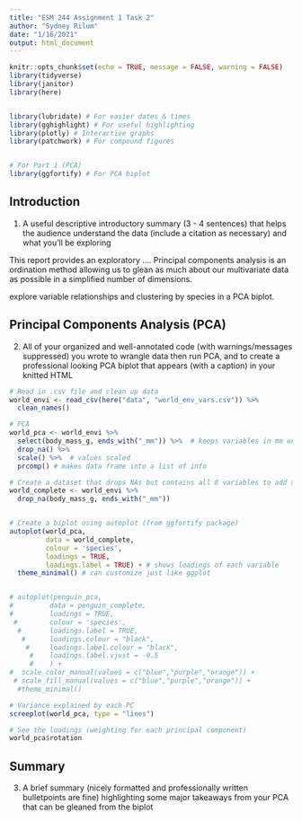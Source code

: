 ```yaml
---
title: "ESM 244 Assignment 1 Task 2"
author: "Sydney Rilum"
date: "1/16/2021"
output: html_document
---
```


```r
knitr::opts_chunk$set(echo = TRUE, message = FALSE, warning = FALSE)
library(tidyverse)
library(janitor)
library(here)


library(lubridate) # For easier dates & times
library(gghighlight) # For useful highlighting
library(plotly) # Interactive graphs
library(patchwork) # For compound figures


# For Part 1 (PCA)
library(ggfortify) # For PCA biplot

```



## Introduction 
1) A useful descriptive introductory summary (3 - 4 sentences) that helps the audience understand the data (include a citation as necessary) and what you’ll be exploring

This report provides an exploratory ....
Principal components analysis is an ordination method allowing us to glean as much about our multivariate data as possible in a simplified number of dimensions. 

explore variable relationships and clustering by species in a PCA biplot.


## Principal Components Analysis (PCA)

2) All of your organized and well-annotated code (with warnings/messages suppressed) you wrote to wrangle data then run PCA, and to create a professional looking PCA biplot that appears (with a caption) in your knitted HTML

```r
# Read in .csv file and clean up data
world_envi <- read_csv(here("data", "world_env_vars.csv")) %>% 
  clean_names()

```


```r
# PCA
world_pca <- world_envi %>% 
  select(body_mass_g, ends_with("_mm")) %>%  # keeps variables in mm units
  drop_na() %>% 
  scale() %>%  # values scaled
  prcomp() # makes data frame into a list of info

# Create a dataset that drops NAs but contains all 8 variables to add aesthetics to biplot, matches PCA dataset
world_complete <- world_envi %>% 
  drop_na(body_mass_g, ends_with("_mm"))


# Create a biplot using autoplot (from ggfortify package)
autoplot(world_pca,
         data = world_complete,
         colour = 'species',
         loadings = TRUE,
         loadings.label = TRUE) + # shows loadings of each variable
  theme_minimal() # can customize just like ggplot


# autoplot(penguin_pca,
#         data = penguin_complete,
#         loadings = TRUE,
 #        colour = 'species',
  #       loadings.label = TRUE,
   #      loadings.colour = "black",
    #     loadings.label.colour = "black",
     #    loadings.label.vjust = -0.5
     #    ) +
#  scale_color_manual(values = c("blue","purple","orange")) +
 # scale_fill_manual(values = c("blue","purple","orange")) +
  #theme_minimal()

# Variance explained by each PC
screeplot(world_pca, type = "lines")

# See the loadings (weighting for each principal component)
world_pca$rotation

```



## Summary
3) A brief summary (nicely formatted and professionally written bulletpoints are fine) highlighting some major takeaways from your PCA that can be gleaned from the biplot



